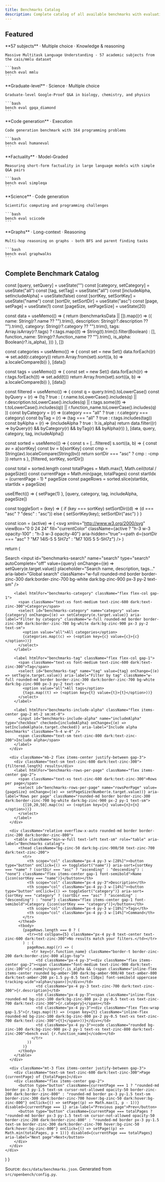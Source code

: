 ```yaml
---
title: Benchmarks Catalog
description: Complete catalog of all available benchmarks with evaluation commands
---
```



## Featured

<CardGroup cols={3}>
  <Card title="MMLU" icon="graduation-cap">
    **57 subjects** · Multiple choice · Knowledge & reasoning

    Massive Multitask Language Understanding - 57 academic subjects from the cais/mmlu dataset
    
    ```bash
    bench eval mmlu
    ```
  </Card>
  
  <Card title="GPQA Diamond" icon="diamond">
    **Graduate-level** · Science · Multiple choice

    Graduate-level Google-Proof Q&A in biology, chemistry, and physics
    
    ```bash
    bench eval gpqa_diamond
    ```
  </Card>
  
  <Card title="HumanEval" icon="code">
    **Code generation** · Execution

    Code generation benchmark with 164 programming problems
    
    ```bash
    bench eval humaneval
    ```
  </Card>
  
  <Card title="SimpleQA" icon="message-question">
    **Factuality** · Model-Graded

    Measuring short-form factuality in large language models with simple Q&A pairs
    
    ```bash
    bench eval simpleqa
    ```
  </Card>
  
  <Card title="SciCode" icon="flask">
    **Science** · Code generation

    Scientific computing and programming challenges
    
    ```bash
    bench eval scicode
    ```
  </Card>
  
  <Card title="GraphWalks" icon="hexagon-nodes">
    **Graphs** · Long-context · Reasoning

    Multi-hop reasoning on graphs - both BFS and parent finding tasks

    ```bash
    bench eval graphwalks
    ```
  </Card>
</CardGroup>

## Complete Benchmark Catalog

  const [query, setQuery] = useState("")
  const [category, setCategory] = useState("all")
  const [tag, setTag] = useState("all")
  const [includeAlpha, setIncludeAlpha] = useState(false)
  const [sortKey, setSortKey] = useState("name")
  const [sortDir, setSortDir] = useState("asc")
  const [page, setPage] = useState(1)
  const [pageSize, setPageSize] = useState(20)

  const data = useMemo(() => {
    return (benchmarksData || []).map((r) => ({
      name: String(r?.name ?? "").trim(),
      description: String(r?.description ?? "").trim(),
      category: String(r?.category ?? "").trim(),
      tags: Array.isArray(r?.tags) ? r.tags.map((t) => String(t).trim()).filter(Boolean) : [],
      function_name: String(r?.function_name ?? "").trim(),
      is_alpha: Boolean(r?.is_alpha),
    }))
  }, [])

  const categories = useMemo(() => {
    const set = new Set()
    data.forEach((r) => set.add(r.category))
    return Array.from(set).sort((a, b) => a.localeCompare(b))
  }, [data])

  const tags = useMemo(() => {
    const set = new Set()
    data.forEach((r) => r.tags.forEach((t) => set.add(t)))
    return Array.from(set).sort((a, b) => a.localeCompare(b))
  }, [data])

  const filtered = useMemo(() => {
    const q = query.trim().toLowerCase()
    const byQuery = (r) => (!q ? true : (
      r.name.toLowerCase().includes(q) ||
      r.description.toLowerCase().includes(q) ||
      r.tags.some((t) => t.toLowerCase().includes(q)) ||
      r.function_name.toLowerCase().includes(q)
    ))
    const byCategory = (r) => (category === "all" ? true : r.category === category)
    const byTag = (r) => (tag === "all" ? true : r.tags.includes(tag))
    const byAlpha = (r) => (includeAlpha ? true : !r.is_alpha)
    return data.filter((r) => byQuery(r) && byCategory(r) && byTag(r) && byAlpha(r))
  }, [data, query, category, tag, includeAlpha])

  const sorted = useMemo(() => {
    const s = [...filtered]
    s.sort((a, b) => {
      const av = a[sortKey]
      const bv = b[sortKey]
      const cmp = String(av).localeCompare(String(bv))
      return sortDir === "asc" ? cmp : -cmp
    })
    return s
  }, [filtered, sortKey, sortDir])

  const total = sorted.length
  const totalPages = Math.max(1, Math.ceil(total / pageSize))
  const currentPage = Math.min(page, totalPages)
  const startIdx = (currentPage - 1) * pageSize
  const pageRows = sorted.slice(startIdx, startIdx + pageSize)

  useEffect(() => { setPage(1) }, [query, category, tag, includeAlpha, pageSize])

  const toggleSort = (key) => {
    if (key === sortKey) setSortDir((d) => (d === "asc" ? "desc" : "asc"))
    else { setSortKey(key); setSortDir("asc") }
  }

  const icon = (active) => (
    <svg xmlns="http://www.w3.org/2000/svg" viewBox="0 0 24 24" fill="currentColor" className={active ? "h-3 w-3 opacity-100" : "h-3 w-3 opacity-40"} aria-hidden="true"><path d={sortDir === "asc" ? "M7 14l5-5 5 5H7z" : "M7 10l5 5 5-5H7z"} /></svg>
  )

  return (
    <div>
      <div className="mb-4 grid grid-cols-1 sm:grid-cols-2 lg:grid-cols-4 gap-3">
        <label htmlFor="benchmarks-search" className="flex flex-col gap-1">
          <span className="text-xs font-medium text-zinc-600 dark:text-zinc-300">Search</span>
          <input id="benchmarks-search" name="search" type="search" autoComplete="off" value={query} onChange={(e) => setQuery(e.target.value)} placeholder="Search name, description, tags…" aria-label="Global search" className="w-full rounded-md border border-zinc-300 dark:border-zinc-700 bg-white dark:bg-zinc-900 px-3 py-2 text-sm" />
        </label>

        <label htmlFor="benchmarks-category" className="flex flex-col gap-1">
          <span className="text-xs font-medium text-zinc-600 dark:text-zinc-300">Category</span>
          <select id="benchmarks-category" name="category" value={category} onChange={(e) => setCategory(e.target.value)} aria-label="Filter by category" className="w-full rounded-md border border-zinc-300 dark:border-zinc-700 bg-white dark:bg-zinc-900 px-3 py-2 text-sm">
            <option value="all">All categories</option>
            {categories.map((c) => (<option key={c} value={c}>{c}</option>))}
          </select>
        </label>

        <label htmlFor="benchmarks-tag" className="flex flex-col gap-1">
          <span className="text-xs font-medium text-zinc-600 dark:text-zinc-300">Tag</span>
          <select id="benchmarks-tag" name="tag" value={tag} onChange={(e) => setTag(e.target.value)} aria-label="Filter by tag" className="w-full rounded-md border border-zinc-300 dark:border-zinc-700 bg-white dark:bg-zinc-900 px-3 py-2 text-sm">
            <option value="all">All tags</option>
            {tags.map((t) => (<option key={t} value={t}>{t}</option>))}
          </select>
        </label>

        <label htmlFor="benchmarks-include-alpha" className="flex items-center gap-2 mt-2 sm:mt-0">
          <input id="benchmarks-include-alpha" name="includeAlpha" type="checkbox" checked={includeAlpha} onChange={(e) => setIncludeAlpha(e.target.checked)} aria-label="Include alpha benchmarks" className="h-4 w-4" />
          <span className="text-sm text-zinc-800 dark:text-zinc-200">Include alpha</span>
        </label>
      </div>

      <div className="mb-2 flex items-center justify-between gap-3">
        <div className="text-sm text-zinc-600 dark:text-zinc-300">{filtered.length} results</div>
        <label htmlFor="benchmarks-rows-per-page" className="flex items-center gap-2">
          <span className="text-xs text-zinc-600 dark:text-zinc-300">Rows per page</span>
          <select id="benchmarks-rows-per-page" name="rowsPerPage" value={pageSize} onChange={(e) => setPageSize(Number(e.target.value))} aria-label="Rows per page" className="rounded-md border border-zinc-300 dark:border-zinc-700 bg-white dark:bg-zinc-900 px-2 py-1 text-sm">
            {[10,20,50].map((n) => (<option key={n} value={n}>{n}</option>))}
          </select>
        </label>
      </div>

      <div className="relative overflow-x-auto rounded-md border border-zinc-200 dark:border-zinc-800">
        <table className="min-w-full text-left text-sm" role="table" aria-label="Benchmarks catalog">
          <thead className="bg-zinc-50 dark:bg-zinc-900/50 text-zinc-700 dark:text-zinc-200">
            <tr>
              <th scope="col" className="px-4 py-3 w-[28%]"><button type="button" onClick={() => toggleSort("name")} aria-sort={sortKey === "name" ? (sortDir === "asc" ? "ascending" : "descending") : "none"} className="flex items-center gap-1 font-semibold">Name {icon(sortKey === "name")}</button></th>
              <th scope="col" className="px-4 py-3">Description</th>
              <th scope="col" className="px-4 py-3 w-[14%]"><button type="button" onClick={() => toggleSort("category")} aria-sort={sortKey === "category" ? (sortDir === "asc" ? "ascending" : "descending") : "none"} className="flex items-center gap-1 font-semibold">Category {icon(sortKey === "category")}</button></th>
              <th scope="col" className="px-4 py-3 w-[18%]">Tags</th>
              <th scope="col" className="px-4 py-3 w-[14%]">Command</th>
            </tr>
          </thead>
          <tbody>
            {pageRows.length === 0 ? (
              <tr><td colSpan={5} className="px-4 py-8 text-center text-zinc-600 dark:text-zinc-300">No results match your filters.</td></tr>
            ) : (
              pageRows.map((r) => (
                <tr key={r.function_name} className="border-t border-zinc-200 dark:border-zinc-800 align-top">
                  <td className="px-4 py-3"><div className="flex items-center gap-2"><span className="font-medium text-zinc-900 dark:text-zinc-100">{r.name}</span>{r.is_alpha && (<span className="inline-flex items-center rounded bg-amber-100 dark:bg-amber-900/40 text-amber-800 dark:text-amber-200 px-1.5 py-0.5 text-[10px] font-semibold uppercase tracking-wide">alpha</span>)}</div></td>
                  <td className="px-4 py-3 text-zinc-700 dark:text-zinc-300">{r.description}</td>
                  <td className="px-4 py-3"><span className="inline-flex rounded-md bg-zinc-100 dark:bg-zinc-800 px-2 py-0.5 text-xs text-zinc-700 dark:text-zinc-300">{r.category}</span></td>
                  <td className="px-4 py-3"><div className="flex flex-wrap gap-1.5">{r.tags.map((t) => (<span key={t} className="inline-flex rounded-md bg-zinc-100 dark:bg-zinc-800 px-2 py-0.5 text-xs text-zinc-700 dark:text-zinc-300">{t}</span>))}</div></td>
                  <td className="px-4 py-3"><code className="rounded bg-zinc-100 dark:bg-zinc-900 px-2 py-1 text-xs text-zinc-800 dark:text-zinc-200">bench eval {r.function_name}</code></td>
                </tr>
              ))
            )}
          </tbody>
        </table>
      </div>

      <div className="mt-3 flex items-center justify-between gap-3">
        <div className="text-sm text-zinc-600 dark:text-zinc-300">Page {currentPage} of {totalPages}</div>
        <div className="flex items-center gap-2">
          <button type="button" className={currentPage === 1 ? "rounded-md border px-3 py-1.5 text-sm cursor-not-allowed opacity-50 border-zinc-200 dark:border-zinc-800" : "rounded-md border px-3 py-1.5 text-sm border-zinc-300 dark:border-zinc-700 hover:bg-zinc-50 dark:hover:bg-zinc-800"} onClick={() => setPage((p) => Math.max(1, p - 1))} disabled={currentPage === 1} aria-label="Previous page">Prev</button>
          <button type="button" className={currentPage === totalPages ? "rounded-md border px-3 py-1.5 text-sm cursor-not-allowed opacity-50 border-zinc-200 dark:border-zinc-800" : "rounded-md border px-3 py-1.5 text-sm border-zinc-300 dark:border-zinc-700 hover:bg-zinc-50 dark:hover:bg-zinc-800"} onClick={() => setPage((p) => Math.min(totalPages, p + 1))} disabled={currentPage === totalPages} aria-label="Next page">Next</button>
        </div>
      </div>
    </div>
  )
}

<div className="not-prose">
  <CatalogTable />
  <p className="mt-2 text-xs text-zinc-500 dark:text-zinc-400">Source: <code>docs/data/benchmarks.json</code>. Generated from <code>src/openbench/config.py</code>.</p>
</div>
